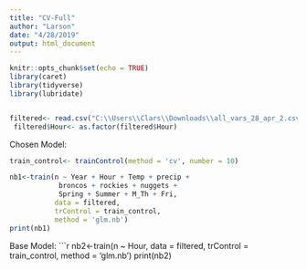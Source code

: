 ```yaml
---
title: "CV-Full"
author: "Larson"
date: "4/28/2019"
output: html_document
---
```

```r
knitr::opts_chunk$set(echo = TRUE)
library(caret)
library(tidyverse)
library(lubridate)


filtered<- read.csv("C:\\Users\\Clars\\Downloads\\all_vars_28_apr_2.csv")
 filtered$Hour<- as.factor(filtered$Hour)

```
Chosen Model:
```r
train_control<- trainControl(method = 'cv', number = 10)

nb1<-train(n ~ Year + Hour + Temp + precip +
            broncos + rockies + nuggets +
            Spring + Summer + M_Th + Fri,
           data = filtered,
           trControl = train_control,
           method = 'glm.nb')
print(nb1)
```
Base Model:
```r
nb2<-train(n ~ Hour,
           data = filtered,
           trControl = train_control,
           method = 'glm.nb')
print(nb2)